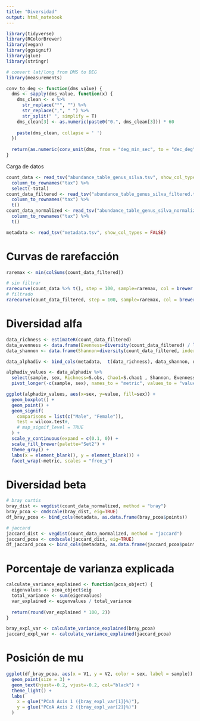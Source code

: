 ```yaml
---
title: "Diversidad"
output: html_notebook
---
```


```r
library(tidyverse)
library(RColorBrewer)
library(vegan)
library(ggsignif)
library(glue)
library(stringr)
```

```r
# convert lat/long from DMS to DEG
library(measurements)

conv_to_deg <- function(dms_value) {
  dms <- sapply(dms_value, function(x) {
    dms_clean <- x %>%
      str_replace("°", "") %>%
      str_replace(",", " ") %>%
      str_split(" ", simplify = T)
    dms_clean[3] <- as.numeric(paste0("0.", dms_clean[3])) * 60
    
    paste(dms_clean, collapse = ' ')
  })
  
  return(as.numeric(conv_unit(dms, from = "deg_min_sec", to = "dec_deg")))
}
```

Carga de datos
```r
count_data <- read_tsv("abundance_table_genus_silva.tsv", show_col_types = FALSE) %>%
  column_to_rownames("tax") %>%
  select(-total) 
count_data_filtered <- read_tsv("abundance_table_genus_silva_filtered.tsv", show_col_types = FALSE) %>%
  column_to_rownames("tax") %>%
  t()
count_data_normalized <- read_tsv("abundance_table_genus_silva_normalized.tsv", show_col_types = FALSE) %>%
  column_to_rownames("tax") %>%
  t()

metadata <- read_tsv("metadata.tsv", show_col_types = FALSE)
```



# Curvas de rarefacción

```r
raremax <- min(colSums(count_data_filtered))
```


```r
# sin filtrar
rarecurve(count_data %>% t(), step = 100, sample=raremax, col = brewer.pal(8, "Set1"))
# filtrado
rarecurve(count_data_filtered, step = 100, sample=raremax, col = brewer.pal(8, "Set1"))
```

# Diversidad alfa

```r
data_richness <- estimateR(count_data_filtered)
data_evenness <- data.frame(Evenness=diversity(count_data_filtered) / log(specnumber(count_data_filtered)))
data_shannon <- data.frame(Shannon=diversity(count_data_filtered, index = "shannon"))

data_alphadiv <- bind_cols(metadata,  t(data_richness), data_shannon, data_evenness)
```

```r
alphadiv_values <- data_alphadiv %>%
  select(sample, sex, Richness=S.obs, Chao1=S.chao1 , Shannon, Evenness) %>%
  pivot_longer(-c(sample, sex), names_to = "metric", values_to = "value")

ggplot(alphadiv_values, aes(x=sex, y=value, fill=sex)) +
  geom_boxplot() +
  geom_point() +
  geom_signif(
    comparisons = list(c("Male", "Female")),
    test = wilcox.test#,
    # map_signif_level = TRUE
  ) +
  scale_y_continuous(expand = c(0.1, 0)) +
  scale_fill_brewer(palette="Set2") +
  theme_gray() +
  labs(x = element_blank(), y = element_blank()) +
  facet_wrap(~metric, scales = "free_y")
```

# Diversidad beta

```r
# bray curtis
bray_dist <- vegdist(count_data_normalized, method = "bray")
bray_pcoa <- cmdscale(bray_dist, eig=TRUE)
df_bray_pcoa <- bind_cols(metadata, as.data.frame(bray_pcoa$points))

# jaccard
jaccard_dist <- vegdist(count_data_normalized, method = "jaccard")
jaccard_pcoa <- cmdscale(jaccard_dist, eig=TRUE)
df_jaccard_pcoa <- bind_cols(metadata, as.data.frame(jaccard_pcoa$points))
```

# Porcentaje de varianza explicada
```r
calculate_variance_explained <- function(pcoa_object) {
  eigenvalues <- pcoa_object$eig
  total_variance <- sum(eigenvalues)
  var_explained <- eigenvalues / total_variance
 
  return(round(var_explained * 100, 2))
}

bray_expl_var <- calculate_variance_explained(bray_pcoa)
jaccard_expl_var <- calculate_variance_explained(jaccard_pcoa)
```

# Posición de mu
```r
ggplot(df_bray_pcoa, aes(x = V1, y = V2, color = sex, label = sample)) + 
  geom_point(size = 3) +
  geom_text(hjust=-0.2, vjust=-0.2, col="black") +
  theme_light() +
  labs(
    x = glue("PCoA Axis 1 ({bray_expl_var[1]}%)"),
    y = glue("PCoA Axis 2 ({bray_expl_var[2]}%)")
  )
```


